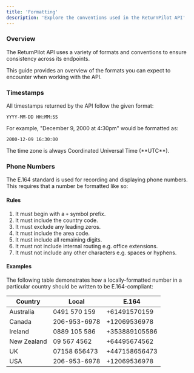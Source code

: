 ```yaml
---
title: 'Formatting'
description: 'Explore the conventions used in the ReturnPilot API'
---
```


### Overview

The ReturnPilot API uses a variety of formats and conventions to ensure consistency across its endpoints.

This guide provides an overview of the formats you can expect to encounter when working with the API.

### Timestamps

All timestamps returned by the API follow the given format:

```
YYYY-MM-DD HH:MM:SS
```

For example, "December 9, 2000 at 4:30pm" would be formatted as:

```
2000-12-09 16:30:00
```

<Note>
    The time zone is always Coordinated Universal Time (**UTC**).
</Note>

### Phone Numbers

The E.164 standard is used for recording and displaying phone numbers. This requires that a number be formatted like so:

#### Rules

1. It must begin with a `+` symbol prefix.
2. It must include the country code.
3. It must exclude any leading zeros.
4. It must include the area code.
5. It must include all remaining digits.
6. It must not include internal routing e.g. office extensions.
7. It must not include any other characters e.g. spaces or hyphens.

#### Examples

The following table demonstrates how a locally-formatted number in a particular country should be written to be E.164-compliant:

| Country     | Local        | E.164         |
|-------------|--------------|---------------|
| Australia   | 0491 570 159 | +61491570159  |
| Canada      | 206-953-6978 | +12069536978  |
| Ireland     | 0889 105 586 | +353889105586 |
| New Zealand | 09 567 4562  | +64495674562  |
| UK          | 07158 656473 | +447158656473 |
| USA         | 206-953-6978 | +12069536978  |